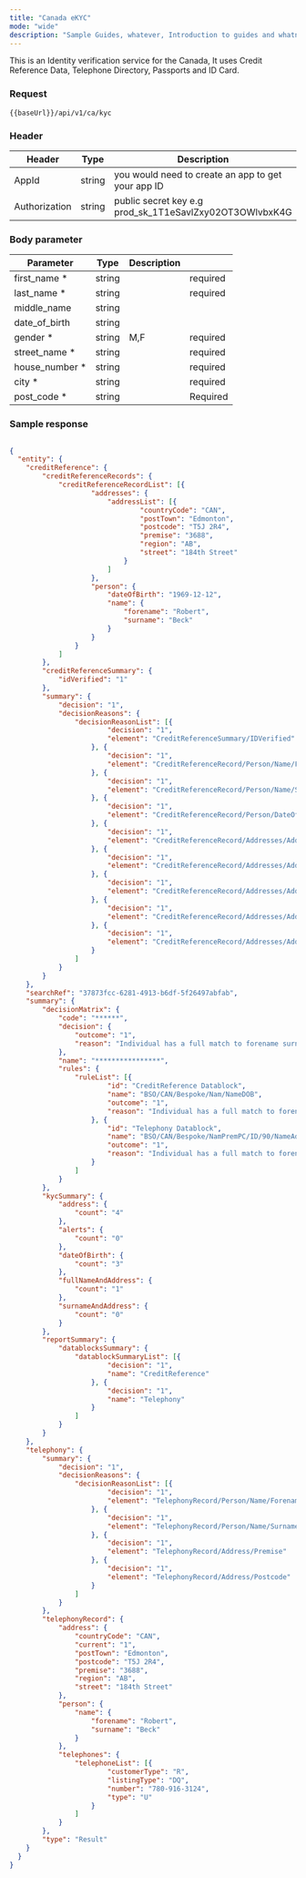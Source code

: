 ```yaml
---
title: "Canada eKYC"
mode: "wide"
description: "Sample Guides, whatever, Introduction to guides and whatnot"
---
```


This is an Identity verification service for the Canada, It uses Credit Reference Data, Telephone Directory, Passports and ID Card.

### Request

```text [POST]
{{baseUrl}}/api/v1/ca/kyc
```

### Header
| Header | Type | Description |
| --- | --- | --- |
| AppId | string | you would need to create an app to get your app ID |
| Authorization | string | public secret key e.g prod\_sk\_1T1eSavlZxy02OT3OWlvbxK4G |

### Body parameter

| Parameter | Type | Description |  |
| --- | --- | --- | --- |
| first\_name \* | string |  | required |
| last\_name \* | string |  | required |
| middle\_name | string |  |  |
| date\_of\_birth | string |  |  |
| gender \* | string | M,F | required |
| street\_name \* | string |  | required |
| house\_number \* | string |  | required |
| city \* | string |  | required |
| post\_code \* | string |  | Required |

### Sample response

```json Response

{
  "entity": {
	"creditReference": {
		"creditReferenceRecords": {
			"creditReferenceRecordList": [{
					"addresses": {
						"addressList": [{
								"countryCode": "CAN",
								"postTown": "Edmonton",
								"postcode": "T5J 2R4",
								"premise": "3688",
								"region": "AB",
								"street": "184th Street"
							}
						]
					},
					"person": {
						"dateOfBirth": "1969-12-12",
						"name": {
							"forename": "Robert",
							"surname": "Beck"
						}
					}
				}
			]
		},
		"creditReferenceSummary": {
			"idVerified": "1"
		},
		"summary": {
			"decision": "1",
			"decisionReasons": {
				"decisionReasonList": [{
						"decision": "1",
						"element": "CreditReferenceSummary/IDVerified"
					}, {
						"decision": "1",
						"element": "CreditReferenceRecord/Person/Name/Forename"
					}, {
						"decision": "1",
						"element": "CreditReferenceRecord/Person/Name/Surname"
					}, {
						"decision": "1",
						"element": "CreditReferenceRecord/Person/DateOfBirth"
					}, {
						"decision": "1",
						"element": "CreditReferenceRecord/Addresses/Address/@Current"
					}, {
						"decision": "1",
						"element": "CreditReferenceRecord/Addresses/Address/Premise"
					}, {
						"decision": "1",
						"element": "CreditReferenceRecord/Addresses/Address/Street"
					}, {
						"decision": "1",
						"element": "CreditReferenceRecord/Addresses/Address/PostTown"
					}, {
						"decision": "1",
						"element": "CreditReferenceRecord/Addresses/Address/Postcode"
					}
				]
			}
		}
	},
	"searchRef": "37873fcc-6281-4913-b6df-5f26497abfab",
	"summary": {
		"decisionMatrix": {
			"code": "******",
			"decision": {
				"outcome": "1",
				"reason": "Individual has a full match to forename surname premise postcode with ID verified and DOB"
			},
			"name": "****************",
			"rules": {
				"ruleList": [{
						"id": "CreditReference Datablock",
						"name": "BSO/CAN/Bespoke/Nam/NameDOB",
						"outcome": "1",
						"reason": "Individual has a full match to forename surname and DOB"
					}, {
						"id": "Telephony Datablock",
						"name": "BSO/CAN/Bespoke/NamPremPC/ID/90/NameAddress",
						"outcome": "1",
						"reason": "Individual has a full match to forename surname premise postcode"
					}
				]
			}
		},
		"kycSummary": {
			"address": {
				"count": "4"
			},
			"alerts": {
				"count": "0"
			},
			"dateOfBirth": {
				"count": "3"
			},
			"fullNameAndAddress": {
				"count": "1"
			},
			"surnameAndAddress": {
				"count": "0"
			}
		},
		"reportSummary": {
			"datablocksSummary": {
				"datablockSummaryList": [{
						"decision": "1",
						"name": "CreditReference"
					}, {
						"decision": "1",
						"name": "Telephony"
					}
				]
			}
		}
	},
	"telephony": {
		"summary": {
			"decision": "1",
			"decisionReasons": {
				"decisionReasonList": [{
						"decision": "1",
						"element": "TelephonyRecord/Person/Name/Forename"
					}, {
						"decision": "1",
						"element": "TelephonyRecord/Person/Name/Surname"
					}, {
						"decision": "1",
						"element": "TelephonyRecord/Address/Premise"
					}, {
						"decision": "1",
						"element": "TelephonyRecord/Address/Postcode"
					}
				]
			}
		},
		"telephonyRecord": {
			"address": {
				"countryCode": "CAN",
				"current": "1",
				"postTown": "Edmonton",
				"postcode": "T5J 2R4",
				"premise": "3688",
				"region": "AB",
				"street": "184th Street"
			},
			"person": {
				"name": {
					"forename": "Robert",
					"surname": "Beck"
				}
			},
			"telephones": {
				"telephoneList": [{
						"customerType": "R",
						"listingType": "DQ",
						"number": "780-916-3124",
						"type": "U"
					}
				]
			}
		},
		"type": "Result"
	}
  }
}
```
